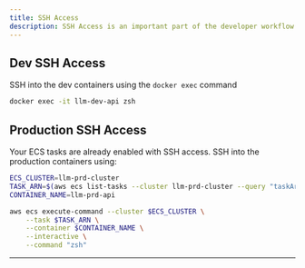```yaml
---
title: SSH Access
description: SSH Access is an important part of the developer workflow.
---
```

## Dev SSH Access

SSH into the dev containers using the `docker exec` command

```bash
docker exec -it llm-dev-api zsh
```

## Production SSH Access

Your ECS tasks are already enabled with SSH access. SSH into the production containers using:

```bash
ECS_CLUSTER=llm-prd-cluster
TASK_ARN=$(aws ecs list-tasks --cluster llm-prd-cluster --query "taskArns[0]" --output text)
CONTAINER_NAME=llm-prd-api

aws ecs execute-command --cluster $ECS_CLUSTER \
    --task $TASK_ARN \
    --container $CONTAINER_NAME \
    --interactive \
    --command "zsh"
```

---
